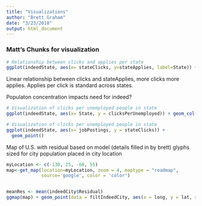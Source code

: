 ```yaml
---
title: "Visualizations"
author: "Brett Graham"
date: "3/23/2018"
output: html_document
--- 
```

### Matt's Chunks for visualization
```r
# Relationship between clicks and applies per state
ggplot(indeedState, aes(x= stateClicks, y=stateApplies, label=State)) + geom_point() + geom_text(aes(label=State), hjust= 0, vjust = 0, alpha=0.5)
```
Linear relationship between clicks and stateApplies, more clicks more applies. Applies per click is standard across states.


Populaton concentration impacts need for indeed?
```r
# Visualization of clicks per unemployed people in state
ggplot(indeedState, aes(x= State, y = clicksPerUnemployed)) + geom_col()
```


```r
# Visualization of clicks per unemployed people in state
ggplot(indeedState, aes(x= jobPostings, y = stateClicks)) + 
  geom_point() 
```


Map of U.S. with residual based on model (details filled in by brett) glyphs sized for city population placed in city location
```r
myLocation <- c(-130, 25, -60, 55)
map<-get_map(location=myLocation, zoom = 4, maptype = "roadmap",
             source='google', color = 'color')


meanRes <- mean(indeedCity$Residual)
ggmap(map) + geom_point(data = filtIndeedCity, aes(x = long, y = lat, size =  log(abs(Residual)), colour = Residual)) + scale_size(range = c(0.5, 7)) + scale_colour_gradient2(midpoint = meanRes, low = 'red', mid = 'white', high = 'blue') + scale_size(range = c(0, 8))

```

